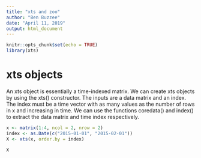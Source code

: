 ```yaml
---
title: "xts and zoo"
author: "Ben Buzzee"
date: "April 11, 2019"
output: html_document
---
```


```r
knitr::opts_chunk$set(echo = TRUE)
library(xts)
```

# xts objects

An xts object is essentially a time-indexed matrix. We can create xts objects by using the xts() constructor. The inputs are a data matrix and an index. The index must be a time vector with as many values as the number of rows in x and increasing in time. We can use the functions coredata() and index() to extract the data matrix and time index respectively.

```r
x <- matrix(1:4, ncol = 2, nrow = 2)
index <- as.Date(c("2015-01-01", "2015-02-01"))
X <- xts(x, order.by = index)

X
```

